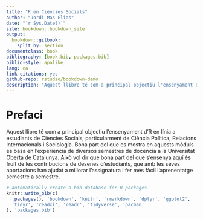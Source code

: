```yaml
--- 
title: "R en Ciències Socials"
author: "Jordi Mas Elias"
date: "`r Sys.Date()`"
site: bookdown::bookdown_site
output: 
  bookdown::gitbook:
    split_by: section
documentclass: book
bibliography: [book.bib, packages.bib]
biblio-style: apalike
lang: ca
link-citations: yes
github-repo: rstudio/bookdown-demo
description: "Aquest llibre té com a principal objectiu l'ensenyament d'R en línia als estudiants de Ciència Política i Relacions Internacionals."
---
```


# Prefaci{-}

Aquest llibre té com a principal objectiu l'ensenyament d'R en línia a estudiants de Ciències Socials, particularment de Ciència Política, Relacions Internacionals i Sociologia. Bona part del que es mostra en aquests mòduls es basa en l'experiència de diversos semestres de docència a la Universitat Oberta de Catalunya. Això vol dir que bona part del que s'ensenya aquí és fruit de les contribucions de desenes d'estudiants, que amb les seves aportacions han ajudat a millorar l'assignatura i fer més fàcil l'aprenentatge semestre a semestre.



```r
# automatically create a bib database for R packages
knitr::write_bib(c(
  .packages(), 'bookdown', 'knitr', 'rmarkdown', 'dplyr', 'ggplot2',
  'tidyr', 'readxl', 'readr', 'tidyverse', 'pacman'
), 'packages.bib')
```








